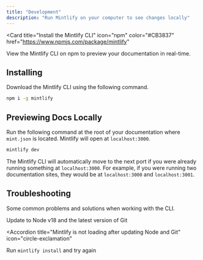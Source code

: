 ```yaml
---
title: "Development"
description: "Run Mintlify on your computer to see changes locally"
---
```


<Card
  title="Install the Mintlify CLI"
  icon="npm"
  color="#CB3837"
  href="https://www.npmjs.com/package/mintlify"
>
  View the Mintlify CLI on npm to preview your documentation in real-time.
</Card>

## Installing

Download the Mintlify <Tooltip tip="Command-line Interface">CLI</Tooltip> using the following command.

```bash
npm i -g mintlify
```

## Previewing Docs Locally

Run the following command at the root of your documentation where `mint.json` is located. Mintlify will open at `localhost:3000`.

```bash
mintlify dev
```

<Tip>

The Mintlify CLI will automatically move to the next port if you were already running something at `localhost:3000`. For example, if you were running two documentation sites, they would be at `localhost:3000` and `localhost:3001`.

</Tip>

## Troubleshooting

Some common problems and solutions when working with the CLI.

<Accordion title="Mintlify is not loading" icon="circle-exclamation">
  Update to Node v18 and the latest version of Git
</Accordion>

<Accordion
  title="Mintlify is not loading after updating Node and Git"
  icon="circle-exclamation"
>
  Run `mintlify install` and try again
</Accordion>
